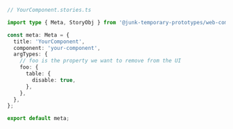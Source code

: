 ```ts
// YourComponent.stories.ts

import type { Meta, StoryObj } from '@junk-temporary-prototypes/web-components';

const meta: Meta = {
  title: 'YourComponent',
  component: 'your-component',
  argTypes: {
    // foo is the property we want to remove from the UI
    foo: {
      table: {
        disable: true,
      },
    },
  },
};

export default meta;
```
